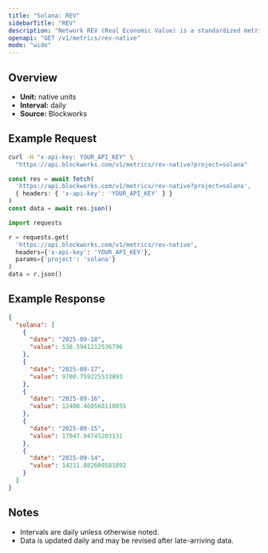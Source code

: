 ```yaml
---
title: "Solana: REV"
sidebarTitle: "REV"
description: "Network REV (Real Economic Value) is a standardized metric that tracks blockchain value accrual generated by user activity. REV consists of both in-protocol transaction fees and out-of-protocol tips that users pay for transaction execution, so it measures the monetary demand to transact onchain."
openapi: "GET /v1/metrics/rev-native"
mode: "wide"
---
```


## Overview

- **Unit:** native units
- **Interval:** daily
- **Source:** Blockworks

## Example Request

<CodeGroup>

```bash cURL
curl -H "x-api-key: YOUR_API_KEY" \
  "https://api.blockworks.com/v1/metrics/rev-native?project=solana"
```

```typescript TypeScript
const res = await fetch(
  'https://api.blockworks.com/v1/metrics/rev-native?project=solana',
  { headers: { 'x-api-key': 'YOUR_API_KEY' } }
)
const data = await res.json()
```

```python Python
import requests

r = requests.get(
  'https://api.blockworks.com/v1/metrics/rev-native',
  headers={'x-api-key': 'YOUR_API_KEY'},
  params={'project': 'solana'}
)
data = r.json()
```

</CodeGroup>

## Example Response

```json
{
  "solana": [
    {
      "date": "2025-09-18",
      "value": 538.5941212536796
    },
    {
      "date": "2025-09-17",
      "value": 9700.759225533893
    },
    {
      "date": "2025-09-16",
      "value": 12408.460568110855
    },
    {
      "date": "2025-09-15",
      "value": 17047.94745203131
    },
    {
      "date": "2025-09-14",
      "value": 14211.082609581892
    }
  ]
}
```

## Notes
- Intervals are daily unless otherwise noted.
- Data is updated daily and may be revised after late-arriving data.